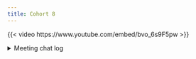 ```yaml
---
title: Cohort 8
---
```


{{< video https://www.youtube.com/embed/bvo_6s9F5pw >}}

<details>

<summary>Meeting chat log</summary>
```
00:10:29	Federica Gazzelloni (she/her):	start
00:15:26	Silvana Acosta:	emoji
00:45:52	Rebecca Butler:	Well, the documentation for is.integer clarifies 🙂
is.integer returns TRUE or FALSE depending on whether its argument is of integer type or not, unless it is a factor when it returns FALSE.
00:46:12	Silvana Acosta:	Reacted to "Well, the documentat..." with 💜
00:57:08	Silvana Acosta:	Sorry, need to drop. Almost 10 PM here 😅 Thank you everyone! Specially Betsy for the great presentation! 💜
00:57:25	Federica Gazzelloni (she/her):	Reacted to "Sorry, need to drop...." with 👋🏻
00:57:41	Rebecca Butler:	Reacted to "Sorry, need to drop...." with 👋🏻
01:05:53	Federica Gazzelloni (she/her):	stop
```
</details>

